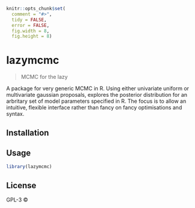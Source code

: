 
```{r, setup, echo = FALSE, message = FALSE}
knitr::opts_chunk$set(
  comment = "#>",
  tidy = FALSE,
  error = FALSE,
  fig.width = 8,
  fig.height = 8)
```

# lazymcmc

> MCMC for the lazy

A package for very generic MCMC in R. Using either univariate uniform or multivariate gaussian proposals, explores the posterior distribution for an arbritary set of model parameters specified in R. The focus is to allow an intuitive, flexible interface rather than fancy on fancy optimisations and syntax.

## Installation

## Usage

```{r}
library(lazymcmc)
```

## License

GPL-3 © 
